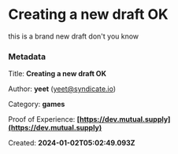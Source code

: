 # Creating a new draft OK

this is a brand new draft don't you know


### Metadata

Title: **Creating a new draft OK**

Author: **yeet** (yeet@syndicate.io)

Category: **games**

Proof of Experience: **[https://dev.mutual.supply](https://dev.mutual.supply)**


Created: **2024-01-02T05:02:49.093Z**



